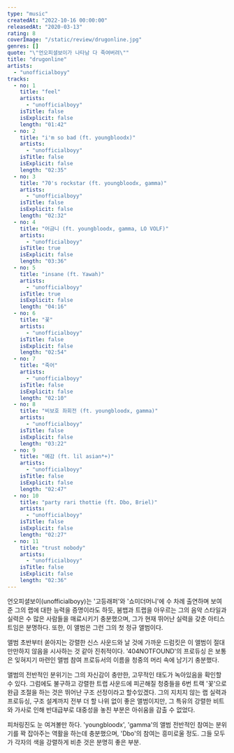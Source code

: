 ```yaml
---
type: "music"
createdAt: "2022-10-16 00:00:00"
releasedAt: "2020-03-13"
rating: 8
coverImage: "/static/review/drugonline.jpg"
genres: []
quote: "\"언오피셜보이가 나타남 다 죽여버려\""
title: "drugonline"
artists:
  - "unofficialboyy"
tracks:
  - no: 1
    title: "feel"
    artists:
      - "unofficialboyy"
    isTitle: false
    isExplicit: false
    length: "01:42"
  - no: 2
    title: "i'm so bad (ft. youngbloodx)"
    artists:
      - "unofficialboyy"
    isTitle: false
    isExplicit: false
    length: "02:35"
  - no: 3
    title: "70's rockstar (ft. youngbloodx, gamma)"
    artists:
      - "unofficialboyy"
    isTitle: false
    isExplicit: false
    length: "02:32"
  - no: 4
    title: "어금니 (ft. youngbloodx, gamma, LO VOLF)"
    artists:
      - "unofficialboyy"
    isTitle: true
    isExplicit: false
    length: "03:36"
  - no: 5
    title: "insane (ft. Yawah)"
    artists:
      - "unofficialboyy"
    isTitle: true
    isExplicit: false
    length: "04:16"
  - no: 6
    title: "꽃"
    artists:
      - "unofficialboyy"
    isTitle: false
    isExplicit: false
    length: "02:54"
  - no: 7
    title: "죽어"
    artists:
      - "unofficialboyy"
    isTitle: false
    isExplicit: false
    length: "02:10"
  - no: 8
    title: "비보호 좌회전 (ft. youngbloodx, gamma)"
    artists:
      - "unofficialboyy"
    isTitle: false
    isExplicit: false
    length: "03:22"
  - no: 9
    title: "예감 (ft. lil asian*+)"
    artists:
      - "unofficialboyy"
    isTitle: false
    isExplicit: false
    length: "02:47"
  - no: 10
    title: "party rari thottie (ft. Dbo, Briel)"
    artists:
      - "unofficialboyy"
    isTitle: false
    isExplicit: false
    length: "02:27"
  - no: 11
    title: "trust nobody"
    artists:
      - "unofficialboyy"
    isTitle: false
    isExplicit: false
    length: "02:36"
---
```


언오피셜보이(unofficialboyy)는 '고등래퍼'와 '쇼미더머니'에 수 차례 출연하며 보여준 그의 랩에 대한 능력을 증명이라도 하듯, 붐뱁과 트랩을 아우르는 그의
음악 스타일과 실력은 수 많은 사람들을 매료시키기 충분했으며, 그가 현재 뛰어난 실력을 갖춘 아티스트임은 분명하다. 또한, 이 앨범은 그런 그의 첫 정규 앨범이다.

앨범 초반부터 쏟아지는 강렬한 신스 사운드와 날 것에 가까운 드럼킷은 이 앨범이 절대 만만하지 않음을 시사하는 것 같아 진취적이다. '404NOTFOUND'의 프로듀싱
은 보통은 잊혀지기 마련인 앨범 참여 프로듀서의 이름을 청중의 머리 속에 남기기 충분했다.

앨범의 전반적인 분위기는 그의 자신감이 충만한, 고무적인 태도가 녹아있음을 확인할 수 있다. 그럼에도 불구하고 강렬한 트랩 사운드에 피곤해질 청중들을 6번 트랙
'꽃'으로 완급 조절을 하는 것은 뛰어난 구조 선정이라고 할수있겠다. 그의 지치지 않는 랩 실력과 프로듀싱, 구조 설계까지 전부 더 할 나위 없이 좋은 앨범이지만,
그 특유의 강렬한 비트와 가사로 인해 반대급부로 대중성을 놓친 부분은 아쉬움을 감출 수 없었다.

피처링진도 눈 여겨볼만 하다. 'youngbloodx', 'gamma'의 앨범 전반적인 참여는 분위기를 꽉 잡아주는 역활을 하는데 충분했으며, 'Dbo'의 참여는 흥미로울
정도. 그들 모두가 각자의 색을 강렬하게 비춘 것은 분명히 좋은 부분.
